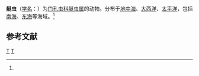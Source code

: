 {{Speciesbox
| taxon = Phorticium pylonium
| binomial_authority = ([[恩斯特·海克尔|Haeckel]], 1887)<ref name='id9159'>{{cite web| url =http://www.bioinfo.cn/db05/BjdwSpecies.php?action=view&id=9159| title =艇虫| work =《中国动物物种编目数据库》| publisher =中国科学院微生物研究所| author =中国科学院动物研究所| accessdate =2009-04-16| deadurl =yes| archiveurl =https://web.archive.org/web/20160305054533/http://www.bioinfo.cn/db05/BjdwSpecies.php?action=view&id=9159| archivedate =2016-03-05}}</ref>
}}

'''艇虫'''（[[学名|学名]]：{{lang|la|''Phorticium pylonium''}}）为[[门孔虫科|门孔虫科]][[艇虫属|艇虫属]]的动物。分布于[[地中海|地中海]]、[[大西洋|大西洋]]、[[太平洋|太平洋]]，包括[[南海|南海]]、[[东海|东海]]等海域。<ref name='id9159'/>

== 参考文献 ==
{{reflist}}

{{放射虫小作品}}

{{Taxonbar}}
[[Category:1887年描述的动物|T]]
[[Category:艇虫属|T]]